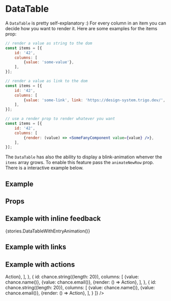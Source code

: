 
<Meta title="Components/DataTable" component={DataTable} decorators={[ProviderDecorator]} />

# DataTable

A `DataTable` is pretty self-explanatory :) For every column in an item you can decide how you want to render it. Here are some examples for the items prop:

```js
// render a value as string to the dom
const items = [{
    id: '42',
    columns: [
        {value: 'some-value'},
    ],
}];
```

```js
// render a value as link to the dom
const items = [{
    id: '42',
    columns: [
        {value: 'some-link', link: 'https://design-system.trigo.dev/', isExternal: true},
    ],
}];
```

```jsx
// use a render prop to render whatever you want
const items = [{
    id: '42',
    columns: [
        {render: (value) => <SomeFanyComponent value={value} />},
    ],
}];
```

The `DataTable` has also the ability to display a blink-animation whenver the `items` array grows. To enable this feature pass the `animateNewRow` prop. There is a interactive example below.

## Example

<Canvas>
  <Story name="datatable-example">
    <DataTable
        columns={['name', 'email', 'customerNumber']}
        items={[
            {
                id: chance.string({length: 20}),
                columns: [
                    {value: chance.name()},
                    {value: chance.email()},
                    {value: chance.integer({min: 10000000, max: 99999999 })},
                ],
            },
            {
                id: chance.string({length: 20}),
                columns: [
                    {value: chance.name()},
                    {value: chance.email()},
                    {value: chance.integer({min: 10000000, max: 99999999 })},
                ],
            },
            {
                id: chance.string({length: 20}),
                columns: [
                    {value: chance.name()},
                    {value: chance.email()},
                    {value: chance.integer({min: 10000000, max: 99999999 })},
                ],
            }
        ]}
    />
  </Story>
</Canvas>

## Props

<ArgsTable of={DataTable} />

## Example with inline feedback

<Canvas>
  <Story name="datatable-example-with-inline-feedback">
    {stories.DataTableWithEntryAnimation()}
  </Story>
</Canvas>

## Example with links

<Canvas>
  <Story name="datatable-example-with-links">
    <DataTable
        columns={['name', 'website', 'customerNumber']}
        items={[
            {
                id: chance.string({length: 20}),
                columns: [
                    {value: chance.name()},
                    {value: 'design-system.trigo.dev', link: 'https://design-system.trigo.dev/', isExternal: true},
                    {value: chance.integer({min: 10000000, max: 99999999 })},
                ],
            },
            {
                id: chance.string({length: 20}),
                columns: [
                    {value: chance.name()},
                    {value: 'design-system.trigo.dev', link: 'https://design-system.trigo.dev/', isExternal: true},
                    {value: chance.integer({min: 10000000, max: 99999999 })},
                ],
            },
            {
                id: chance.string({length: 20}),
                columns: [
                    {value: chance.name()},
                    {value: 'design-system.trigo.dev', link: 'https://design-system.trigo.dev/', isExternal: true},
                    {value: chance.integer({min: 10000000, max: 99999999 })},
                ],
            }
        ]}
    />
  </Story>
</Canvas>

## Example with actions

<Canvas>
  <Story name="datatable-example-with-actions">
    <DataTable
        columns={['name', 'email', 'action']}
        items={[
            {
                id: chance.string({length: 20}),
                columns: [
                    {value: chance.name()},
                    {value: chance.email()},
                    {render: () => <TertiaryButton size="sm">Action</TertiaryButton>},
                ],
            },
            {
                id: chance.string({length: 20}),
                columns: [
                    {value: chance.name()},
                    {value: chance.email()},
                    {render: () => <TertiaryButton size="sm">Action</TertiaryButton>},
                ],
            },
            {
                id: chance.string({length: 20}),
                columns: [
                    {value: chance.name()},
                    {value: chance.email()},
                    {render: () => <TertiaryButton size="sm">Action</TertiaryButton>},
                ],
            }
        ]}
    />
  </Story>
</Canvas>
